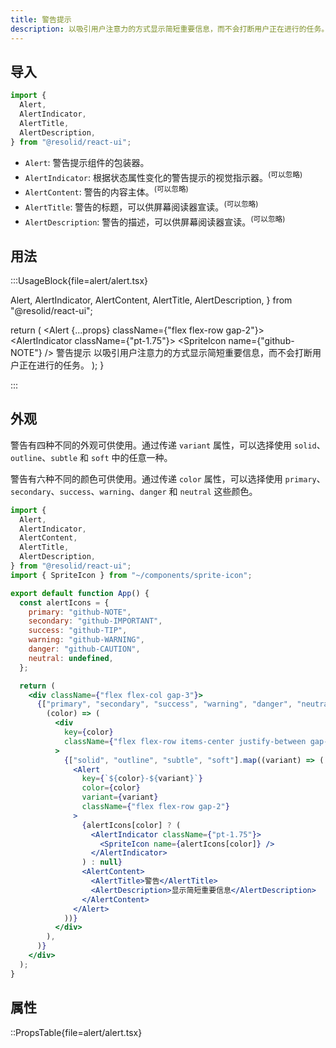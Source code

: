 ```yaml
---
title: 警告提示
description: 以吸引用户注意力的方式显示简短重要信息，而不会打断用户正在进行的任务。
---
```


## 导入

```js
import {
  Alert,
  AlertIndicator,
  AlertTitle,
  AlertDescription,
} from "@resolid/react-ui";
```

- `Alert`: 警告提示组件的包装器。
- `AlertIndicator`: 根据状态属性变化的警告提示的视觉指示器。<sup>(可以忽略)</sup>
- `AlertContent`: 警告的内容主体。<sup>(可以忽略)</sup>
- `AlertTitle`: 警告的标题，可以供屏幕阅读器宣读。<sup>(可以忽略)</sup>
- `AlertDescription`: 警告的描述，可以供屏幕阅读器宣读。<sup>(可以忽略)</sup>

## 用法

:::UsageBlock{file=alert/alert.tsx}

  Alert,
  AlertIndicator,
  AlertContent,
  AlertTitle,
  AlertDescription,
} from "@resolid/react-ui";

  return (
    <Alert {...props} className={"flex flex-row gap-2"}>
      <AlertIndicator className={"pt-1.75"}>
        <SpriteIcon name={"github-NOTE"} />
      </AlertIndicator>
      <AlertContent>
        <AlertTitle>警告提示</AlertTitle>
        <AlertDescription>
          以吸引用户注意力的方式显示简短重要信息，而不会打断用户正在进行的任务。
        </AlertDescription>
      </AlertContent>
    </Alert>
  );
}

:::

## 外观

警告有四种不同的外观可供使用。通过传递 `variant` 属性，可以选择使用 `solid`、`outline`、`subtle` 和 `soft` 中的任意一种。

警告有六种不同的颜色可供使用。通过传递 `color` 属性，可以选择使用 `primary`、`secondary`、`success`、`warning`、`danger` 和 `neutral` 这些颜色。

```jsx demo
import {
  Alert,
  AlertIndicator,
  AlertContent,
  AlertTitle,
  AlertDescription,
} from "@resolid/react-ui";
import { SpriteIcon } from "~/components/sprite-icon";

export default function App() {
  const alertIcons = {
    primary: "github-NOTE",
    secondary: "github-IMPORTANT",
    success: "github-TIP",
    warning: "github-WARNING",
    danger: "github-CAUTION",
    neutral: undefined,
  };

  return (
    <div className={"flex flex-col gap-3"}>
      {["primary", "secondary", "success", "warning", "danger", "neutral"].map(
        (color) => (
          <div
            key={color}
            className={"flex flex-row items-center justify-between gap-3"}
          >
            {["solid", "outline", "subtle", "soft"].map((variant) => (
              <Alert
                key={`${color}-${variant}`}
                color={color}
                variant={variant}
                className={"flex flex-row gap-2"}
              >
                {alertIcons[color] ? (
                  <AlertIndicator className={"pt-1.75"}>
                    <SpriteIcon name={alertIcons[color]} />
                  </AlertIndicator>
                ) : null}
                <AlertContent>
                  <AlertTitle>警告</AlertTitle>
                  <AlertDescription>显示简短重要信息</AlertDescription>
                </AlertContent>
              </Alert>
            ))}
          </div>
        ),
      )}
    </div>
  );
}
```

## 属性

::PropsTable{file=alert/alert.tsx}
